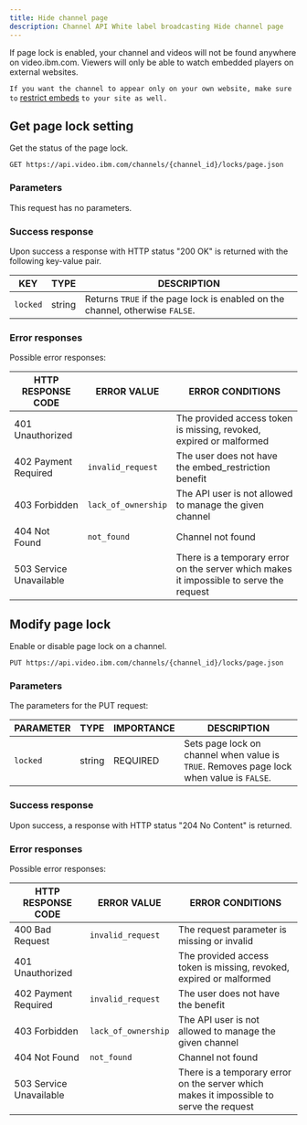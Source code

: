 ```yaml
---
title: Hide channel page
description: Channel API White label broadcasting Hide channel page
---
```


If page lock is enabled, your channel and videos will not be found anywhere on video.ibm.com. Viewers will only be able to watch embedded players on external websites.

`If you want the channel to appear only on your own website, make sure to` [restrict embeds](/channel-api-security/overview) `to your site as well.`

## Get page lock setting

Get the status of the page lock.

```
GET https://api.video.ibm.com/channels/{channel_id}/locks/page.json
```

### Parameters

This request has no parameters.

### Success response

Upon success a response with HTTP status "200 OK" is returned with the following key-value pair.

| KEY      | TYPE   | DESCRIPTION                                                                   |
| -------- | ------ | ----------------------------------------------------------------------------- |
| `locked` | string | Returns `TRUE` if the page lock is enabled on the channel, otherwise `FALSE`. |

### Error responses

Possible error responses:

| HTTP RESPONSE CODE      | ERROR VALUE         | ERROR CONDITIONS                                                                        |
| ----------------------- | ------------------- | --------------------------------------------------------------------------------------- |
| 401 Unauthorized        |                     | The provided access token is missing, revoked, expired or malformed                     |
| 402 Payment Required    | `invalid_request`   | The user does not have the embed_restriction benefit                                    |
| 403 Forbidden           | `lack_of_ownership` | The API user is not allowed to manage the given channel                                 |
| 404 Not Found           | `not_found`         | Channel not found                                                                       |
| 503 Service Unavailable |                     | There is a temporary error on the server which makes it impossible to serve the request |

## Modify page lock

Enable or disable page lock on a channel.

```
PUT https://api.video.ibm.com/channels/{channel_id}/locks/page.json
```

### Parameters

The parameters for the PUT request:

| PARAMETER | TYPE   | IMPORTANCE | DESCRIPTION                                                                              |
| --------- | ------ | ---------- | ---------------------------------------------------------------------------------------- |
| `locked`  | string | REQUIRED   | Sets page lock on channel when value is `TRUE`. Removes page lock when value is `FALSE`. |

### Success response

Upon success, a response with HTTP status "204 No Content" is returned.

### Error responses

Possible error responses:

| HTTP RESPONSE CODE      | ERROR VALUE         | ERROR CONDITIONS                                                                        |
| ----------------------- | ------------------- | --------------------------------------------------------------------------------------- |
| 400 Bad Request         | `invalid_request`   | The request parameter is missing or invalid                                             |
| 401 Unauthorized        |                     | The provided access token is missing, revoked, expired or malformed                     |
| 402 Payment Required    | `invalid_request`   | The user does not have the benefit                                                      |
| 403 Forbidden           | `lack_of_ownership` | The API user is not allowed to manage the given channel                                 |
| 404 Not Found           | `not_found`         | Channel not found                                                                       |
| 503 Service Unavailable |                     | There is a temporary error on the server which makes it impossible to serve the request |
